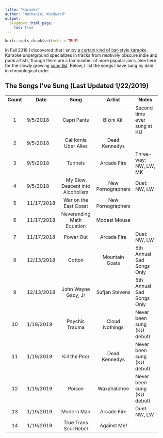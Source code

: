 ```yaml
---
title: "Karaoke"
author: "Nathaniel Woodward"
output:
  blogdown::html_page:
    toc: true
---
```


```r
knitr::opts_chunk$set(echo = TRUE)
```


In Fall 2018 I discovered that I enjoy [a certain kind of bar-style karaoke](www.karaokeunderground.com). Karaoke underground specializes in tracks from *relatively* obscure indie and punk artists, though there are a fair number of more popular jams. See here for the slowly growing [song list](www.karaoukeunderground.com/songlist). Below, I list the songs I have sung by date in chronological order.

## The Songs I've Sung (Last Updated 1/22/2019)

| Count | Date       |          Song                   |     Artist         | Notes                        |
|:-----:|------------|:-------------------------------:|:------------------:|------------------------------|
|   1   | 9/5/2018   |      Capri Pants                |  Bikini Kill       |  Second time ever sung at KU |
|   2   | 9/5/2018   | California Uber Alles           | Dead Kennedys      |                              |
|   3   | 9/5/2018   |        Tunnels                  | Arcade Fire        | Three-way: NW, LW, MK        |
|   4   | 9/5/2018   |My Slow Descent into Alcoholism  | New Pornographers  | Duet: NW, LW                 |
|   5   | 11/17/2018 |War on the East Coast            | New Pornographers  |                              |
|   6   | 11/17/2018 |Neverending Math Equation        | Modest Mouse       |                              |
|   7   | 11/17/2018 |Power Out                        | Arcade Fire        | Duet: NW, LW                 |
|   8   | 12/13/2018 |Cotton                           | Mountain Goats     | 5th Annual Sad Songs Only    |
|   9   | 12/13/2018 |John Wayne Gacy, Jr              | Sufjan Stevens     | 5th Annual Sad Songs Only    |
|   10  | 1/19/2019  |Psychic Trauma                   | Cloud Nothings     | Never been sung (KU debut)   |
|   11  | 1/19/2019  |Kill the Poor                    | Dead Kennedys      | Never been sung (KU debut)   |
|   12  | 1/19/2019  |Poison                           | Waxahatchee        | Never been sung (KU debut)   |
|   13  | 1/19/2019  |Modern Man                       | Arcade Fire        | Duet: NW, LW                 |
|   14  | 1/19/2019  |True Trans Soul Rebel            | Against Me!        |                              |